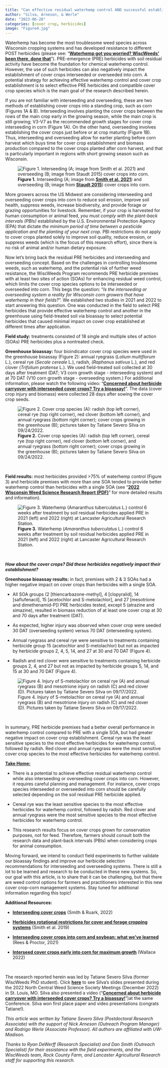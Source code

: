 ```yaml
---
title: "Can effective residual waterhemp control AND successful establishment of interseeded or overseeded cover crops into corn be achieved?"
author: "Silva, Arneson, & Werle"
date: "2023-06-20"
categories: [cover crop, herbicides]
image: "Figure4.jpg"
---
```


Waterhemp has become the most troublesome weed species across Wisconsin cropping systems and has developed resistance to different POST herbicides (please see: "[**Waterhemp got you worried? WiscWeeds' been there, done that**](https://storymaps.arcgis.com/stories/9ae6d1c164e24c7987432dbe1cf67d0e)"). PRE-emergence (PRE) herbicides with soil residual activity have become the foundation for chemical waterhemp control. However, the use of such herbicides can also negatively impact the establishment of cover crops interseeded or overseeded into corn. A potential strategy for achieving effective waterhemp control and cover crop establishment is to select effective PRE herbicides and compatible cover crop species which is the main goal of the research described herein.

If you are not familiar with interseeding and overseeding, these are two methods of establishing cover crops into a standing crop, such as corn (Figures 1A & B). Interseeding involves planting the cover crops between the rows of the main crop early in the growing season, while the main crop is still growing; V3-V7 as the recommended growth stages for cover crop interseeding in corn (Figure 1A). On the other hand, overseeding involves establishing the cover crops just before or at crop maturity (Figure 1B). Thus, interseeding and overseeding allow for earlier planting before corn harvest which buys time for cover crop establishment and biomass production compared to the cover crops planted after corn harvest, and that is particularly important in regions with short growing season such as Wisconsin.

![**Figure 1.** Interseeding (A; image from [**Smith et al. 2021**](https://learningstore.extension.wisc.edu/collections/farming/products/interseeding-cover-crops-in-row-cultivated-corn)) and overseeding (B; image from [**Staudt 2015**](https://iowalearningfarms.wordpress.com/2015/09/09/cover-crop-seeding-techniques-interseeding/)) cover crops into corn.](Figure1.jpg)

More growers across the US Midwest are considering interseeding and overseeding cover crops into corn to reduce soil erosion, improve soil health, suppress weeds, increase biodiversity, and provide forage or grazing opportunities for livestock. Remember, if your crop is harvested for human consumption or animal feed, *you must comply with the plant-back intervals (PBIs)* established by the U.S. Environmental Protection Agency (EPA) that dictate *the minimum period of time between a pesticide application and the planting of your next crop.* PBI restrictions do not apply to cover crops planted solely to improve soil quality, reduce erosion, or suppress weeds (which is the focus of this research effort), since there is no risk of animal and/or human dietary exposure.

Now let's bring back the residual PRE herbicides and interseeding and overseeding concept. Based on the challenges in controlling troublesome weeds, such as waterhemp, and the potential risk of further weed resistance, the WiscWeeds Program recommends PRE herbicide premixes with at least two sites of action (SOAs) for enhancing residual weed control, which limits the cover crop species options to be interseeded or overseeded into corn. This begs the question: "*Is the interseeding or overseeding system a reality for Wisconsin corn growers that have waterhemp in their fields?*". We established two studies in 2021 and 2022 to start answering this question. One was conducted in the field to select PRE herbicides that provide effective waterhemp control and another in the greenhouse using field-treated soil via bioassay to select potential herbicides that caused minimal impact on cover crop established at different times after application.

**Field study:** treatments consisted of 18 single and multiple sites of action (SOAs) PRE herbicides plus a nontreated check.

**Greenhouse bioassay:** four bioindicator cover crop species were used in the greenhouse bioassay (Figure 2): annual ryegrass (*Lolium multiflorum* L.), cereal rye (*Secale cereale* L.), radish, (*Raphanus sativus* L.), and red clover (*Trifolium pratense* L.). We used field-treated soil collected at 30 days after treatment (DAT; V3 corn growth stage - interseeding system) and at 70 DAT (V10 corn growth stage - overseeding system.) For additional information, please watch the following video: "[**Concerned about herbicide carryover with interseeded cover crops? Try a bioassay!**](https://www.youtube.com/watch?v=0cloiyRrRoU&t=3s)". The data (cover crop injury and biomass) were collected 28 days after sowing the cover crop seeds.

![**Figure 2.** Cover crop species (A): radish (top left corner), cereal rye (top right corner), red clover (bottom left corner), and annual ryegrass (bottom right corner); cover crops growing in the greenhouse (B); pictures taken by Tatiane Severo Silva on 09/24/2022.](Figure2.jpg)

\

**Field results:** most herbicides provided \>75% of waterhemp control (Figure 3) and herbicide premixes with more than one SOA tended to provide better waterhemp control than herbicides with a single SOA (see "[**2022 Wisconsin Weed Science Research Report (PDF)**](https://wiscweeds.info/images/2022%20Research%20Report/2022%20Wisconsin%20Weed%20science%20Research%20Report.pdf)" for more detailed results and information).

![**Figure 3.** Waterhemp (*Amaranthus tuberculatus* L.) control 6 weeks after treatment by soil residual herbicides applied PRE in 2021 (left) and 2022 (right) at Lancaster Agricultural Research Station.](Figure3.jpg)

\

***How about the cover crops? Did these herbicides negatively impact their establishment?***

**Greenhouse bioassay results:** in fact, premixes with 2 & 3 SOAs had a higher negative impact on cover crops than herbicides with a single SOA.

-   All SOA groups (2 \[thiencarbazone-methyl\], 4 \[clopyralid\], 14 \[saflufenacil\], 15 \[acetochlor and S-metolachlor\], and 27 \[mesotrione and dimethenamid-P\]) PRE herbicides tested, except 5 (atrazine and simazine), resulted in biomass reduction of at least one cover crop at 30 and 70 days after treatment (DAT).

-   As expected, higher injury was observed when cover crop were seeded 30 DAT (overseeding system) versus 70 DAT (interseeding system).

-   Annual ryegrass and cereal rye were sensitive to treatments containing herbicide group 15 (acetochlor and S-metolachlor) but not as impacted by herbicide groups 2, 4, 5, 14, and 27 at 30 and 70 DAT (Figure 4).

-   Radish and red clover were sensitive to treatments containing herbicide groups 2, 4, and 27 but not as impacted by herbicide groups 5, 14, and 15 at 30 and 70 DAT (Figure 4).

![Figure 4. Injury of S-metolachlor on cereal rye (A) and annual ryegrass (B) and mesotrione injury on radish (C) and red clover (D). Pictures taken by Tatiane Severo Silva on 09/17/2022.](Figure4.jpg)

\

In summary, PRE herbicide premixes had a better overall performance in waterhemp control compared to PRE with a single SOA, but had greater negative impact on cover crop establishment. Cereal rye was the least sensitive species to the most effective herbicides for waterhemp control, followed by radish. Red clover and annual ryegrass were the most sensitive cover crop species to the most effective herbicides for waterhemp control.

[**Take Home:**]{.underline}

-   There is a potential to achieve effective residual waterhemp control while also interseeding or overseeding cover crops into corn. However, it requires careful planning and management. For instance, cover crops species interseeded or overseeded into corn should be carefully selected depending on the soil residual PRE herbicide applied.

-   Cereal rye was the least sensitive species to the most effective herbicides for waterhemp control, followed by radish. Red clover and annual ryegrass were the most sensitive species to the most effective herbicides for waterhemp control.

-   This research results focus on cover crops grown for conservation purposes, not for feed. Therefore, farmers should consult both the research data and plant-back intervals (PBIs) when considering crops for animal consumption.

Moving forward, we intend to conduct field experiments to further validate our bioassay findings and improve our herbicide selection recommendations for interseeding and overseeding systems. There is still a lot to be learned and research to be conducted in these new systems. So, our goal with this article, is to share that it can be challenging, but that there are weed control options for farmers and practitioners interested in this new cover crop-corn management systems. Stay tuned for additional information regarding this topic!

**Additional Resources:**

-   [**Interseeding cover crops**](https://ipcm.wisc.edu/blog/2022/06/interseeding-cover-crops/##/) (Smith & Ruark, 2022)

-   [**Herbicides rotational restrictions for cover and forage cropping systems**](https://ipcm.wisc.edu/wp-content/uploads/sites/54/2022/11/2019_RotationalRestrictions_final.pdf) (Smith et al. 2019)

-   [**Interseeding cover crops into corn and soybean: what we've learned**](https://cropwatch.unl.edu/2021/interseeding-cover-crops-corn-and-soybean) (Rees & Proctor, 2021)

-   [**Interseed cover crops early into corn for maximum growth**](https://www.covercropstrategies.com/articles/2572-podcast-john-wallace-interseed-cover-crops-early-into-corn-for-maximum-growth) (Wallace 2022)

\

The research reported herein was led by Tatiane Severo Silva (former WiscWeeds PhD student). Click [**here**](2022_Tati_NCWSS%20(168).pdf) to see Silva's slides presented during the 2022 North Central Weed Science Society Meetings (December 2022) in St. Louis, MO. Silva also presented a video ("[**Concerned about herbicide carryover with interseeded cover crops? Try a bioassay!**](https://www.youtube.com/watch?v=0cloiyRrRoU&t=3s)")at the same Conference. Silva won first place paper and video presentations (congrats Tatiane!).

*This article was written by Tatiane Severo Silva (Postdoctoral Research Associate) with the support of Nick Arneson (Outreach Program Manager) and Rodrigo Werle (Associate Professor). All authors are affiliated with UW-Madison.*

*Thanks to Ryan DeWerff (Research Specialist) and Dan Smith (Outreach Specialist) for their assistance with the field experiments, and the WiscWeeds team, Rock County Farm, and Lancaster Agricultural Research staff for supporting this research.*

